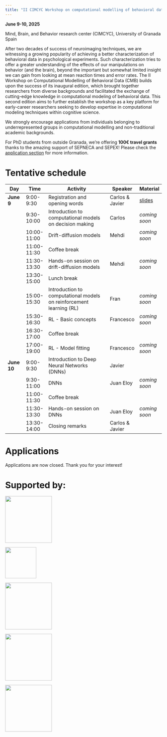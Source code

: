 ```yaml
---
title: "II CIMCYC Workshop on computational modelling of behavioral data (CMB)"
---
```


:::{.callout-note title="When and where?"}

**June 9-10, 2025**

Mind, Brain, and Behavior research center (CIMCYC), University of Granada Spain

:::


After two decades of success of neuroimaging techniques, we are witnessing a growing popularity of achieving a better characterization of behavioral data in psychological experiments. Such characterization tries to offer a greater understanding of the effects of our manipulations on behavior (and the brain), beyond the important but somewhat limited insight we can gain from looking at mean reaction times and error rates. The II Workshop on Computational Modelling of Behavioral Data (CMB) builds upon the success of its inaugural edition, which brought together researchers from diverse backgrounds and facilitated the exchange of cutting-edge knowledge in computational modeling of behavioral data. This second edition aims to further establish the workshop as a key platform for early-career researchers seeking to develop expertise in computational modeling techniques within cognitive science.

We strongly encourage applications from individuals belonging to underrepresented groups in computational modelling and non-traditional academic backgrounds.

For PhD students from outside Granada, we're offering **100€ travel grants** thanks to the amazing support of SEPNECA and SEPEX! Please check the [application section](#applications) for more information.


# Tentative schedule

| **Day**    | **Time**    | **Activity**                                 | **Speaker** | **Material** |
|------------|-------------|----------------------------------------------|-------------|--------------|
| **June 9** | 9:00-9:30   | Registration and opening words               |       Carlos & Javier      |      [slides](https://docs.google.com/presentation/d/e/2PACX-1vR1whFkkVv90zGiYf6h8NTJohlK7cZJbrJPzU55uaPvz91rrU7VOQm5AaZV8SZ1cwYE7NdZh0OA6J4I/pub?start=false&loop=false&delayms=60000)        |
|            | 9:30-10:00  | Introduction to computational models on decision making |      Carlos       |         *coming soon*     |
|            | 10:00-11:00 | Drift-diffusion models                       |       Mehdi      |        *coming soon*      |
|            | 11:00-11:30 | Coffee break                                 |             |              |
|            | 11:30-13:30 | Hands-on session on drift-diffusion models   |      Mehdi       |          *coming soon*    |
|            | 13:30-15:00 | Lunch break                                  |             |              |
|            | 15:00-15:30 | Introduction to computational models on reinforcement learning (RL) |      Fran       |       *coming soon*       |
|            | 15:30-16:30 | RL - Basic concepts                                    |     Francesco        |        *coming soon*      |
|            | 16:30-17:00 | Coffee break                                 |             |              |
|            | 17:00-19:00 | RL - Model fitting                      |      Francesco       |         *coming soon*     |
| **June 10** | 9:00-9:30   | Introduction to Deep Neural Networks (DNNs)                           |     Javier        |              |
|            | 9:30-11:00  | DNNs  |       Juan Eloy      |         *coming soon*     |
|            | 11:00-11:30 | Coffee break                                 |             |              |
|            | 11:30-13:30 | Hands-on session on DNNs                     |       Juan Eloy      |          *coming soon*    |
|            | 13:30-14:00 | Closing remarks                              |     Carlos & Javier       |              |

# Applications

:::{.callout-important}

Applications are now closed. Thank you for your interest!

:::

<!-- The workshop is open and free of charge to early-career researchers (PhD students and postdocs) member of SEPEX and/or SEPNECA.

### I am a member of SEPEX or SEPNECA
Please fill out your application [here](https://forms.gle/DyJdW7J8uFJ4iPoA6)

Also, mark whether you would like to apply for a travel grant. The amount of the travel grant is expected to be around 100 euros.

### I am not a member of SEPEX or SEPNECA
Please consider joining one of the two associations. You can find more information about SEPEX [here](https://websepex.com/) and about SEPNECA [here](https://sepneca.es/).

### Are any programming skills required to attend the workshop?
No, the workshop is designed to be accessible to all early-career researchers, regardless of their programming background. However, basic knowledge of R or Python will be helpful for the hands-on sessions. As an example, if you want to check if you are ready for the hands-on sessions, take a look at the following problem and think if you could solve it in R or Python in 10/15 minutes (without ChatGPT or similar...):

> Write a script that loads different .csv files corresponding to the data of different participants of your experiment. Merge them all into a dataframe. Group the data by participant and condition and calculate the mean and standard deviation of the reaction times for each participant. Plot the mean and standard deviation of the reaction times for each participant and condition. Save the plot as a .png file. -->


# Supported by:

::: {.grid}

::: {.g-col-2}
![](https://appesepexmeeting.appe.pt/wp-content/uploads/2019/12/LOGO-SEPEX-1-768x461.png){width=150px}

:::


::: {.g-col-2}
![](https://sepneca.es/wp-content/uploads/2016/11/Simbolo-300x300.png){width=100px}

:::

::: {.g-col-2}
![](https://cimcyc.ugr.es/sites/centros/cimcyc/public/color/ugr-9b30b5ce/logo.svg){width=150px}

:::

::: {.g-col-2}
![](https://cimcyc.ugr.es/sites/centros/cimcyc/public/template-extra/logo-cimcyc.png){width=150px}

:::

::: {.g-col-2}
![](https://cimcyc.ugr.es/sites/centros/cimcyc/public/template-extra/excelencia-maria-maeztu.png){width=150px}

:::


:::

